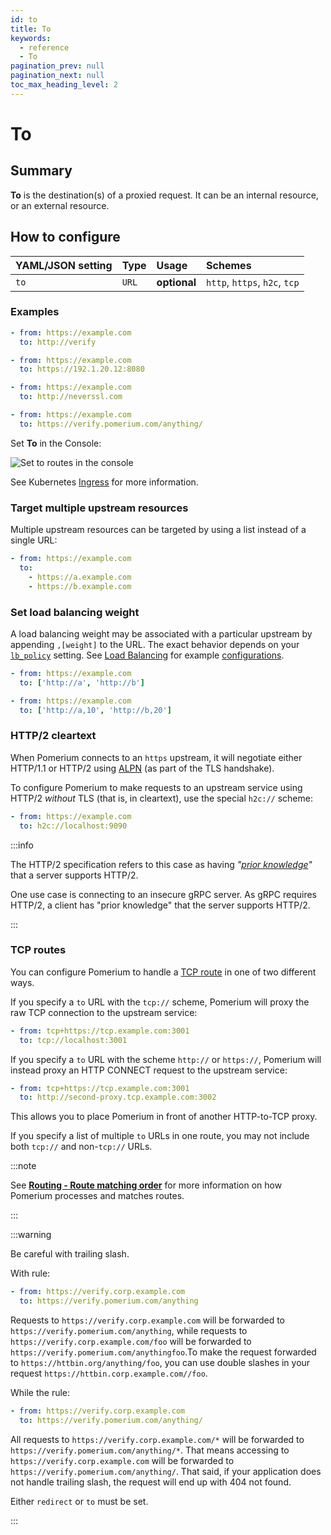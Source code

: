 ```yaml
---
id: to
title: To
keywords:
  - reference
  - To
pagination_prev: null
pagination_next: null
toc_max_heading_level: 2
---
```



# To

## Summary

**To** is the destination(s) of a proxied request. It can be an internal resource, or an external resource.

## How to configure

<Tabs>
<TabItem value="Core" label="Core">

| **YAML**/**JSON** setting | **Type** | **Usage** | **Schemes** |
| :-- | :-- | :-- | :-- |
| `to` | `URL` | **optional** | `http`, `https`, `h2c`, `tcp` |

### Examples

```yaml
- from: https://example.com
  to: http://verify

- from: https://example.com
  to: https://192.1.20.12:8080

- from: https://example.com
  to: http://neverssl.com

- from: https://example.com
  to: https://verify.pomerium.com/anything/
```

</TabItem>
<TabItem value="Enterprise" label="Enterprise">

Set **To** in the Console:

![Set to routes in the console](../img/routes/to-routes.png)

</TabItem>
<TabItem value="Kubernetes" label="Kubernetes">

See Kubernetes [Ingress](/docs/k8s/ingress) for more information.

</TabItem>
</Tabs>

### Target multiple upstream resources

Multiple upstream resources can be targeted by using a list instead of a single URL:

```yaml
- from: https://example.com
  to:
    - https://a.example.com
    - https://b.example.com
```

### Set load balancing weight

A load balancing weight may be associated with a particular upstream by appending `,[weight]` to the URL. The exact behavior depends on your [`lb_policy`](/docs/reference/routes/load-balancing#load-balancing-policy) setting. See [Load Balancing](/docs/capabilities/load-balancing) for example [configurations](/docs/capabilities/load-balancing#load-balancing-weight).

```yaml
- from: https://example.com
  to: ['http://a', 'http://b']

- from: https://example.com
  to: ['http://a,10', 'http://b,20']
```

### HTTP/2 cleartext

When Pomerium connects to an `https` upstream, it will negotiate either HTTP/1.1 or HTTP/2 using [ALPN](https://en.wikipedia.org/wiki/Application-Layer_Protocol_Negotiation) (as part of the TLS handshake).

To configure Pomerium to make requests to an upstream service using HTTP/2 _without_ TLS (that is, in cleartext), use the special `h2c://` scheme:

```yaml
- from: https://example.com
  to: h2c://localhost:9090
```

:::info

The HTTP/2 specification refers to this case as having _"[prior knowledge](https://datatracker.ietf.org/doc/html/rfc9113#name-starting-http-2-with-prior-)"_ that a server supports HTTP/2.

One use case is connecting to an insecure gRPC server. As gRPC requires HTTP/2, a client has "prior knowledge" that the server supports HTTP/2.

:::

### TCP routes

You can configure Pomerium to handle a [TCP route](/docs/capabilities/tcp) in one of two different ways.

If you specify a `to` URL with the `tcp://` scheme, Pomerium will proxy the raw TCP connection to the upstream service:

```yaml
- from: tcp+https://tcp.example.com:3001
  to: tcp://localhost:3001
```

If you specify a `to` URL with the scheme `http://` or `https://`, Pomerium will instead proxy an HTTP CONNECT request to the upstream service:

```yaml
- from: tcp+https://tcp.example.com:3001
  to: http://second-proxy.tcp.example.com:3002
```

This allows you to place Pomerium in front of another HTTP-to-TCP proxy.

If you specify a list of multiple `to` URLs in one route, you may not include both `tcp://` and non-`tcp://` URLs.

:::note

See [**Routing - Route matching order**](/docs/capabilities/routing#route-matching-order) for more information on how Pomerium processes and matches routes.

:::

:::warning

Be careful with trailing slash.

With rule:

```yaml
- from: https://verify.corp.example.com
  to: https://verify.pomerium.com/anything
```

Requests to `https://verify.corp.example.com` will be forwarded to `https://verify.pomerium.com/anything`, while requests to `https://verify.corp.example.com/foo` will be forwarded to `https://verify.pomerium.com/anythingfoo`.To make the request forwarded to `https://httbin.org/anything/foo`, you can use double slashes in your request `https://httbin.corp.example.com//foo`.

While the rule:

```yaml
- from: https://verify.corp.example.com
  to: https://verify.pomerium.com/anything/
```

All requests to `https://verify.corp.example.com/*` will be forwarded to `https://verify.pomerium.com/anything/*`. That means accessing to `https://verify.corp.example.com` will be forwarded to `https://verify.pomerium.com/anything/`. That said, if your application does not handle trailing slash, the request will end up with 404 not found.

Either `redirect` or `to` must be set.

:::
